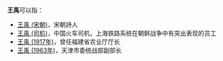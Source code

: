 '''王禹'''可以指：
* [[王禹_(宋朝)|王禹 (宋朝)]]，宋朝詩人
* [[王禹_(司机)|王禹 (司机)]]，中国火车司机，上海铁路系统在朝鲜战争中有突出表现的员工
* [[王禹_(1917年)|王禹 (1917年)]]，曾任福建省农业厅厅长
* [[王禹_(1963年)|王禹 (1963年)]]，天津市委统战部副部长

{{Disambig|cat=二字王姓人名消歧义|yu}}